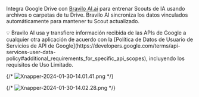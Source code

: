 Integra Google Drive con [Bravilo AI.ai](http://braviloai.com/) para entrenar Scouts de IA usando archivos o carpetas de tu Drive.
Bravilo AI sincroniza los datos vinculados automáticamente para mantener tu Scout actualizado.

<Note>
  💡 Bravilo AI usa y transfiere información recibida de las APIs de Google a cualquier
  otra aplicación de acuerdo con la [Política de Datos de Usuario de Servicios de API de Google](https://developers.google.com/terms/api-services-user-data-policy#additional_requirements_for_specific_api_scopes),
  incluyendo los requisitos de Uso Limitado.
</Note>

{/* ![Xnapper-2024-01-30-14.01.41.png](/images/google-drive/Xnapper-2024-01-30-14.01.41.png) */}

{/* ![Xnapper-2024-01-30-14.02.28.png](/images/google-drive/Xnapper-2024-01-30-14.02.28.png) */}
